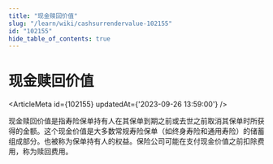 ```yaml
---
title: "现金赎回价值"
slug: "/learn/wiki/cashsurrendervalue-102155"
id: "102155"
hide_table_of_contents: true
---
```



# 现金赎回价值

<ArticleMeta id={102155} updatedAt={'2023-09-26 13:59:00'} />
<div className='border-solid border-b border-t-0 my-4 border-[var(--ifm-color-gray-300)]' />

现金赎回价值是指寿险保单持有人在其保单到期之前或去世之前取消其保单时所获得的金额。这个现金价值是大多数常规寿险保单（如终身寿险和通用寿险）的储蓄组成部分。也被称为保单持有人的权益。保险公司可能在支付现金价值之前扣除费用，称为赎回费用。
